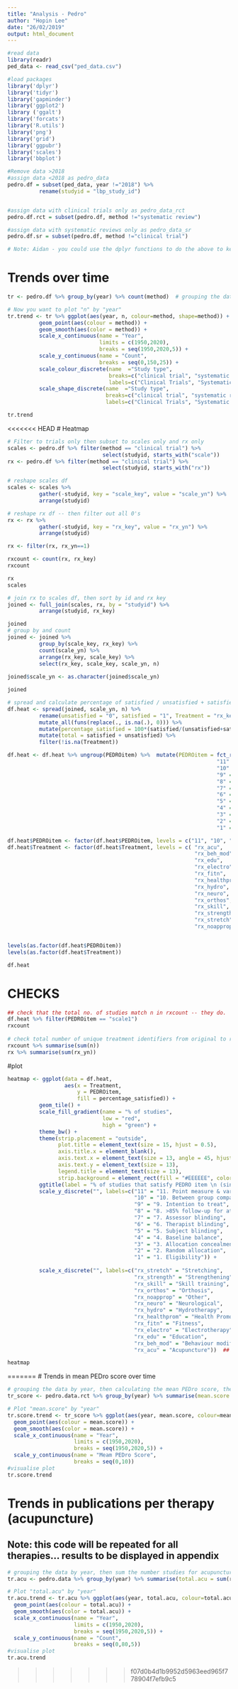 ```yaml
---
title: "Analysis - Pedro"
author: "Hopin Lee"
date: "26/02/2019"
output: html_document
---
```


```r

#read data
library(readr)
ped_data <- read_csv("ped_data.csv")

#load packages
library('dplyr')
library('tidyr')
library('gapminder')
library('ggplot2')
library ('ggalt')
library('forcats')
library('R.utils') 
library('png')
library('grid')
library('ggpubr')
library('scales') 
library('bbplot')

#Remove data >2018 
#assign data <2018 as pedro_data
pedro.df = subset(ped_data, year !="2018") %>% 
          rename(studyid = "lbp_study_id")


#assign data with clinical trials only as pedro_data_rct
pedro.df.rct = subset(pedro.df, method !="systematic review")

#assign data with systematic reviews only as pedro_data_sr
pedro.df.sr = subset(pedro.df, method !="clinical trial")

# Note: Aidan - you could use the dplyr functions to do the above to keep the analysis tidy. No biggie though... 
```


# Trends over time
```r
tr <- pedro.df %>% group_by(year) %>% count(method)  # grouping the data by year, then counting the number of trials and reviews. Then assigning that dataframe to "tr". 

# Now you want to plot "n" by "year" 
tr.trend <- tr %>% ggplot(aes(year, n, colour=method, shape=method)) +
          geom_point(aes(colour = method)) +
          geom_smooth(aes(color = method)) +
          scale_x_continuous(name = "Year",
                             limits = c(1950,2020), 
                             breaks = seq(1950,2020,5)) +
          scale_y_continuous(name = "Count",
                             breaks = seq(0,150,25)) +
          scale_colour_discrete(name  ="Study type",
                                breaks=c("clinical trial", "systematic review"),
                                labels=c("Clinical Trials", "Systematic Reviews")) +
          scale_shape_discrete(name  ="Study type",
                               breaks=c("clinical trial", "systematic review"),
                               labels=c("Clinical Trials", "Systematic Reviews"))

tr.trend
```


<<<<<<< HEAD
# Heatmap
```r
# Filter to trials only then subset to scales only and rx only
scales <- pedro.df %>% filter(method == "clinical trial") %>%  
                              select(studyid, starts_with("scale"))
rx <- pedro.df %>% filter(method == "clinical trial") %>% 
                              select(studyid, starts_with("rx"))

# reshape scales df
scales <- scales %>% 
          gather(-studyid, key = "scale_key", value = "scale_yn") %>% 
          arrange(studyid)

# reshape rx df -- then filter out all 0's 
rx <- rx %>% 
          gather(-studyid, key = "rx_key", value = "rx_yn") %>% 
          arrange(studyid) 

rx <- filter(rx, rx_yn==1)

rxcount <- count(rx, rx_key)
rxcount

rx 
scales

# join rx to scales df, then sort by id and rx key
joined <- full_join(scales, rx, by = "studyid") %>% 
          arrange(studyid, rx_key)

joined
# group by and count
joined <- joined %>% 
          group_by(scale_key, rx_key) %>% 
          count(scale_yn) %>% 
          arrange(rx_key, scale_key) %>% 
          select(rx_key, scale_key, scale_yn, n)
          
joined$scale_yn <- as.character(joined$scale_yn)  

joined

# spread and calculate percentage of satisfied / unsatisfied + satisfied
df.heat <- spread(joined, scale_yn, n) %>% 
          rename(unsatisfied = "0", satisfied = "1", Treatment = "rx_key", PEDROitem = "scale_key") %>% 
          mutate_all(funs(replace(., is.na(.), 0))) %>% 
          mutate(percentage_satisfied = 100*(satisfied/(unsatisfied+satisfied))) %>% 
          mutate(total = satisfied + unsatisfied) %>% 
          filter(!is.na(Treatment)) 

df.heat <- df.heat %>% ungroup(PEDROitem) %>%  mutate(PEDROitem = fct_recode(PEDROitem, 
                                                                  "11" = "scale11",
                                                                  "10" = "scale10",
                                                                  "9" = "scale9",
                                                                  "8" = "scale8",
                                                                  "7" = "scale7",
                                                                  "6" = "scale6",
                                                                  "5" = "scale5",
                                                                  "4" = "scale4",
                                                                  "3" = "scale3",
                                                                  "2" = "scale2",
                                                                  "1" = "scale1")) 

df.heat$PEDROitem <- factor(df.heat$PEDROitem, levels = c("11", "10", "9", "8", "7", "6", "5", "4", "3", "2", "1"))
df.heat$Treatment <- factor(df.heat$Treatment, levels = c( "rx_acu",
                                                           "rx_beh_mod",
                                                           "rx_edu",
                                                           "rx_electro",
                                                           "rx_fitn",
                                                           "rx_healthprom",
                                                           "rx_hydro",
                                                           "rx_neuro", 
                                                           "rx_orthos",
                                                           "rx_skill",
                                                           "rx_strength",
                                                           "rx_stretch",
                                                           "rx_noapprop"  ))


levels(as.factor(df.heat$PEDROitem))
levels(as.factor(df.heat$Treatment))

df.heat 
```

# CHECKS
```r
## check that the total no. of studies match n in rxcount -- they do.
df.heat %>% filter(PEDROitem == "scale1")
rxcount
          
# check total number of unique treatment identifiers from original to reshaped data
rxcount %>% summarise(sum(n))
rx %>% summarise(sum(rx_yn))
```


#plot
```r
heatmap <- ggplot(data = df.heat, 
                  aes(x = Treatment, 
                      y = PEDROitem,
                      fill = percentage_satisfied)) + 
          geom_tile() +
          scale_fill_gradient(name = "% of studies",
                              low = "red",
                              high = "green") +
          theme_bw() +
          theme(strip.placement = "outside",
                plot.title = element_text(size = 15, hjust = 0.5),
                axis.title.x = element_blank(),
                axis.text.x = element_text(size = 13, angle = 45, hjust = 1),
                axis.text.y = element_text(size = 13), 
                legend.title = element_text(size = 13),
                strip.background = element_rect(fill = "#EEEEEE", color = "#FFFFFF")) +
          ggtitle(label = "% of studies that satisfy PEDRO item \n (since 1955 to 2017)") +
          scale_y_discrete("", labels=c("11" = "11. Point measure & variability",
                                        "10" = "10. Between group comparison",
                                        "9" = "9. Intention to treat",
                                        "8" = "8. >85% follow-up for at least 1 outcome",
                                        "7" = "7. Assessor blinding",
                                        "6" = "6. Therapist blinding",
                                        "5" = "5. Subject blinding",
                                        "4" = "4. Baseline balance",
                                        "3" = "3. Allocation concealment",
                                        "2" = "2. Random allocation",
                                        "1" = "1. Eligibility")) +
          
          scale_x_discrete("", labels=c("rx_stretch" = "Stretching",
                                        "rx_strength" = "Strengthening",
                                        "rx_skill" = "Skill training",
                                        "rx_orthos" = "Orthosis",
                                        "rx_noapprop" = "Other",
                                        "rx_neuro" = "Neurological", 
                                        "rx_hydro" = "Hydrotherapy",
                                        "rx_healthprom" = "Health Promotion",
                                        "rx_fitn" = "Fitness",
                                        "rx_electro" = "Electrotherapy",
                                        "rx_edu" = "Education",
                                        "rx_beh_mod" = "Behaviour modification",
                                        "rx_acu" = "Acupuncture"))  ## Aidan - would be good to check these labels if you can

heatmap
```









=======
# Trends in mean PEDro score over time
```r

# grouping the data by year, then calculating the mean PEDro score, then assigning that dataframe to "tr_score".
tr_score <- pedro.data.rct %>% group_by(year) %>% summarise(mean.score = mean(score)) 

# Plot "mean.score" by "year" 
tr.score.trend <- tr_score %>% ggplot(aes(year, mean.score, colour=mean.score)) +
  geom_point(aes(colour = mean.score)) +
  geom_smooth(aes(color = mean.score)) +
  scale_x_continuous(name = "Year",
                     limits = c(1950,2020), 
                     breaks = seq(1950,2020,5)) +
  scale_y_continuous(name = "Meam PEDro Score",
                     breaks = seq(0,10)) 
#visualise plot
tr.score.trend
```

# Trends in publications per therapy (acupuncture)  
## Note: this code will be repeated for all therapies... results to be displayed in appendix
```r

# grouping the data by year, then sum the number studies for acupuncture, then assign to "tr.acu"
tr.acu <- pedro.data %>% group_by(year) %>% summarise(total.acu = sum(rx_acu)) 

# Plot "total.acu" by "year" 
tr.acu.trend <- tr.acu %>% ggplot(aes(year, total.acu, colour=total.acu)) +
  geom_point(aes(colour = total.acu)) +
  geom_smooth(aes(color = total.acu)) +
  scale_x_continuous(name = "Year",
                     limits = c(1950,2020), 
                     breaks = seq(1950,2020,5)) +
  scale_y_continuous(name = "Count",
                     breaks = seq(0,80,5)) 
#visualise plot
tr.acu.trend
```

>>>>>>> f07d0b4d1b9952d5963eed965f778904f7efb9c5

